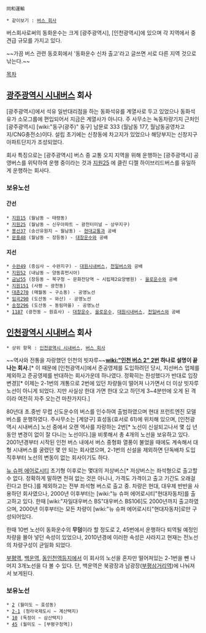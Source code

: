  同和運輸

 * 같이보기 : [[버스 회사]]

버스회사로써의 동화운수는 크게 [광주광역시], [인천광역시]에 있으며 각 지역에서 중견급 규모를 가지고 있다.

~~가끔 버스 관련 동호회에서 '동화운수 신차 출고'라고 글쓰면 서로 다른 지역 것으로 낚는다.~~

[[목차]]

== [[광주광역시 시내버스]] 회사 ==
[광주광역시]에서 석유 일반대리점을 하는 동화석유를 계열사로 두고 있었으나 동화석유가 소모그룹에 편입되어서 지금은 계열사가 아니다. 주 사무소는 녹동차량기지 근처인 [광주광역시] [wiki:"동구(광주)" 동구] 남문로 333 (월남동 177, 월남동공영차고지/CNG충전소)이다. 설립 초기에는 신창동에 차고지가 있었으나 해당부지는 신창지구 아파트단지가 조성되었다.

회사 특징으로는 [광주광역시] 버스 중 교통 오지 지역을 위해 운행하는 [광주광역시] 공영버스를 위탁하여 운행 중이라는 것과 [[광주 버스 지원25|지원25]] 에 클린 디젤 하이브리드버스를 유일하게 운행하는 회사다.
=== 보유노선 ===
==== 간선 ====
 * [[광주 버스 지원15|지원15]] (월남동 ~ 태령동)
 * [[광주 버스 지원25|지원25]] (월남동 ~ 신우아파트 ~ 광천터미널 ~ 상무지구)
 * [[광주 버스 봉선37|봉선37]] (송산유원지 ~ 월남동) - [[현대교통]]과 공배
 * [[광주 버스 문흥48|문흥48]] (월남동 ~ 장등동) - [[대창운수]]와 공배
==== 지선 ====
 * [[광주 버스 수완49|수완49]] (증심사 ~ 수완지구) - [[대원시내버스]], [[천일버스]]와 공배
 * [[광주 버스 지원52|지원52]] (내남동 ~ 양동휴먼시아)
 * [[광주 버스 금남55|금남55]] (장등동 ~ 북구청 ~ 문화전당역 ~ 시립제2요양병원) - [[을로운수]]와 공배
 * [[광주 버스 지원151|지원151]] (사평 ~ 광천동)
 * [[광주 버스 대촌270|대촌270]] (매월동 ~ 구소동) - 공영노선
 * [[광주 버스 임곡290|임곡290]] (도산동 ~ 와산) - 공영노선
 * [[광주 버스 송정296|송정296]] (도산동 ~ 동림마을) - 공영노선
 * [[광주 버스 1187|1187]] (광천동 ~ 원효사) - [[대창운수]], [[을로운수]], [[대원시내버스]], [[천일버스]]와 공배

== [[인천광역시 시내버스]] 회사 ==
 * 상위 항목 : [[인천광역시 시내버스]], [[버스 회사]]

~~역사와 전통을 자랑했던 인천의 빗자루~~'''[[wiki:"인천 버스 2" 2번]] 하나로 설명이 끝나는 회사.'''[* 이 때문에 [인천광역시]에서 준공영제를 도입하려던 당시, 지선버스 업체를 제외하고 준공영제를 반대하는 회사가운데 하나였다. 정확히는 찬성했다가 반대로 입장 변경][* 이제는 2-1번의 개통으로 2번에 있던 차량들이 떨어져 나가면서 더 이상 빗자루 노선이 아니게 되었다. 지만 사실상 한대 가면 한대 오고 하던게 3~4분만에 오게 된 격이라 여전히 자주 오는건 마찬가지다.]

80년대 초.중반 무렵 신도운수의 버스를 인수하여 출범하였으며 현대 프런트엔진 모델 버스를 운행하였다. 주사무소는 [계양구] 효성동(효서로 61)에 위치해 있으며, [인천광역시 시내버스] 노선 중에서 오랜 역사를 자랑하는 2번[* 노선이 신설되고나서 몇 십 년 동안 변경이 없이 잘 다니는 노선이다.]을 비롯해서 총 4개의 노선을 보유하고 있다. 2001년경부터 시작된 인천 버스 내에서 버스 중형화 열풍이 불었을 때에도 계속해서 대형 시내버스를 굴렸던 몇 안 되는 회사였으며, 2-1번의 신설을 제외하면 단독배차 도입 직후부터 노선의 변동이 없는 회사이기도 하다.

[[뉴 슈퍼 에어로시티]] 초기형 이후로는 몇대의 저상버스[* 저상버스는 좌석형으로 출고할 수 없다. 정확하게 말하면 전혀 없는 것은 아니나, 가격도 가격이고 출고 기간도 오래걸린다고 한다.]를 제외하고는 전부 좌석형 버스로 출고 중. 차량은 현대, 대우제 반반을 사용하던 회사였으나, 2000년 이후부터는 [wiki:"뉴 슈퍼 에어로시티"현대자동차]를 출고하고 있다. 한때 [wiki:"자일대우버스 BS"대우버스 BS106]도 2000년까지 출고하였으며, 2000년 이후부터는 모든 차량이 [wiki:"뉴 슈퍼 에어로시티"현대자동차]로만 구성되어있다.

한때 10번 노선이 동화운수의 '''무덤'''이라 할 정도로 2, 45번에서 운행하다 퇴역될 예정인 차량을 몰아 넣던 속성이 있었으나, 2010년경에 이러한 속성은 사라지고 현재는 전노선의 차량구성이 균일화 되었다.

[[부평역]], [[백운역]], [[동인천역]]등지에서 이 회사의 노선을 혼자만 떨어져있는 2-1번을 뺀 나머지 3개노선을 다 볼 수 있다. 단, 백운역은 북광장과 남광장([[부평삼거리역]])에 나눠져서 보게된다.

=== 보유노선 ===
 * [[인천 버스 2|2]] (월미도 ~ 효성동)
 * [[인천 버스 2-1|2-1]] (청라국제도시 ~ 계산택지)
 * [[인천 버스 10|10]] (독정이 ~ 삼산택지)
 * [[인천 버스 45|45]] (월미도 ~ [부평구청역])
